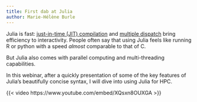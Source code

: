```yaml
---
title: First dab at Julia
author: Marie-Hélène Burle
---
```


:::{.def}

Julia is fast: [just-in-time (JIT) compilation](https://en.wikipedia.org/wiki/Just-in-time_compilation) and [multiple dispatch](https://en.wikipedia.org/wiki/Multiple_dispatch) bring efficiency to interactivity. People often say that using Julia feels like running R or python with a speed *almost* comparable to that of C.

But Julia also comes with parallel computing and multi-threading capabilities.

In this webinar, after a quickly presentation of some of the key features of Julia's beautifully concise syntax, I will dive into using Julia for HPC.

:::

{{< video https://www.youtube.com/embed/XQsxn8OUXGA >}}
